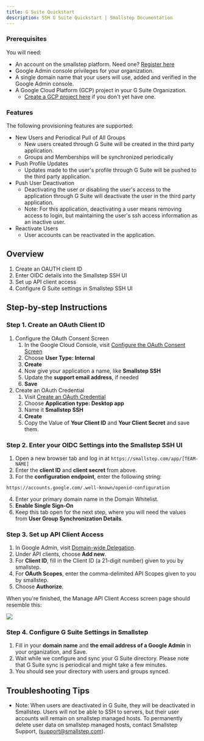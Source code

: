 ```yaml
---
title: G Suite Quickstart
description: SSH G Suite Quickstart | Smallstep Documentation
---
```


### Prerequisites

You will need:

* An account on the smallstep platform. Need one? [Register here](https://smallstep.com/signup?product=ssh)
* Google Admin console privileges for your organization.
* A single domain name that your users will use, added and verified in the Google Admin console.
* A Google Cloud Platform (GCP) project in your G Suite Organization.
  * [Create a GCP project here](https://console.cloud.google.com/projectcreate) if you don't yet have one.

### Features

The following provisioning features are supported:

* New Users and Periodical Pull of All Groups
  * New users created through G Suite will be created in the third party application.
  * Groups and Memberships will be synchronized periodically
* Push Profile Updates
  * Updates made to the user's profile through G Suite will be pushed to the third party application.
* Push User Deactivation
  * Deactivating the user or disabling the user's access to the application through G Suite will deactivate the user in the third party application.
  * Note: For this application, deactivating a user means removing access to login, but maintaining the user's ssh access information as an inactive user.
* Reactivate Users
  * User accounts can be reactivated in the application.

## Overview
1. Create an OAUTH client ID
2. Enter OIDC details into the Smallstep SSH UI
3. Set up API client access
4. Configure G Suite settings in Smallstep SSH UI

## Step-by-step Instructions

### Step 1. Create an OAuth Client ID

1. Configure the OAuth Consent Screen
   1. In the Google Cloud Console, visit [Configure the OAuth Consent Screen](https://console.cloud.google.com/apis/credentials/consent)
   2. Choose **User Type: Internal**
   3. **Create**
   4. Now give your application a name, like **Smallstep SSH**
   5. Update the **support email address**, if needed
   6. **Save**
2. Create an OAuth Credential
   1. Visit [Create an OAuth Credential](https://console.cloud.google.com/apis/credentials/oauthclient)
   2. Choose **Application type: Desktop app**
   3. Name it **Smallstep SSH**
   4. **Create**
   5. Copy the Value of **Your Client ID** and **Your Client Secret** and save them.

### Step 2. Enter your OIDC Settings into the Smallstep SSH UI

1. Open a new browser tab and log in at `https://smallstep.com/app/[TEAM-NAME]`
2. Enter the **client ID** and **client secret** from above.
3. For the **configuration endpoint**, enter the following string:

  ```
  https://accounts.google.com/.well-known/openid-configuration
  ```

4. Enter your primary domain name in the Domain Whitelist.
5. **Enable Single Sign-On**
6. Keep this tab open for the next step, where you will need the values from **User Group Synchronization Details**.

### Step 3. Set up API Client Access

1. In Google Admin, visit [Domain-wide Delegation](https://admin.google.com/ac/owl/domainwidedelegation).
3. Under API clients, choose **Add new**.
4. For **Client ID**, fill in the Client ID (a 21-digit number) given to you by smallstep.
5. For **OAuth Scopes**, enter the comma-delimited API Scopes given to you by smallstep.
6. Choose **Authorize**.

When you're finished, the Manage API Client Access screen page should resemble this:

![](/graphics/quickstart/g-suite-api-clients.png)

### Step 4. Configure G Suite Settings in Smallstep

1. Fill in your **domain name** and **the email address of a Google Admin** in your organization, and Save.
2. Wait while we configure and sync your G Suite directory. Please note that G Suite sync is periodical and might take a few minutes.
3. You should see your directory with users and groups synced.

## Troubleshooting Tips

* Note: When users are deactivated in G Suite, they will be deactivated in Smallstep. Users will not be able to SSH to servers, but their user accounts will remain on smallstep managed hosts. To permanently delete user data on smallstep managed hosts, contact Smallstep Support, ([support@smallstep.com](mailto:support@smallstep.com)).
